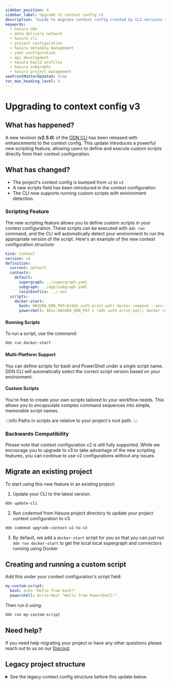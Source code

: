 ```yaml
---
sidebar_position: 4
sidebar_label: Upgrade to context config v3
description: "Guide to migrate context config created by CLI versions < v2.4.0"
keywords:
  - hasura ddn
  - data delivery network
  - hasura cli
  - project configuration
  - hasura metadata management
  - yaml configuration
  - api development
  - hasura build profiles
  - hasura subgraphs
  - hasura project management
seoFrontMatterUpdated: true
toc_max_heading_level: 4
---
```



# Upgrading to context config v3

## What has happened?

A new revision (**v2.5.0**) of the [DDN CLI](/cli/installation.mdx) has been released with enhancements
to the context config. This update introduces a powerful new scripting feature, allowing users to define and execute
custom scripts directly from their context configuration.

## What has changed?

- The project's context config is bumped from `v2` to `v3`
- A new scripts field has been introduced in the context configuration.
- The CLI now supports running custom scripts with environment detection.

### Scripting Feature

The new scripting feature allows you to define custom scripts in your context configuration. These scripts can be executed
with `ddn run` command, and the CLI will automatically detect your environment to run the appropriate version of the script.
Here's an example of the new context configuration structure:

```yaml
kind: Context
version: v3
definition:
  current: default
  contexts:
    default:
      supergraph: ../supergraph.yaml
      subgraph: ../app/subgraph.yaml
      localEnvFile: ../.env
  scripts:
    docker-start:
      bash: HASURA_DDN_PAT=$(ddn auth print-pat) docker compose --env-file .env up --build --pull always -d
      powershell: $Env:HASURA_DDN_PAT = (ddn auth print-pat); docker compose --env-file .env up --build --pull always -d
```

#### Running Scripts
To run a script, use the command:
```bash
ddn run docker-start
```

#### Multi-Platform Support
You can define scripts for bash and PowerShell under a single script name. DDN CLI will automatically select the correct
script version based on your environment.

#### Custom Scripts
You're free to create your own scripts tailored to your workflow needs. This allows you to encapsulate complex command
sequences into simple, memorable script names.

:::info Paths in scripts are relative to your project's root path.
:::

### Backwards Compatibility
Please note that context configuration v2 is still fully supported. While we encourage you to upgrade to v3 to take
advantage of the new scripting features, you can continue to use v2 configurations without any issues.

## Migrate an existing project
To start using this new feature in an existing project:

1. Update your CLI to the latest version.
```bash
ddn update-cli
```
2. Run codemod from Hasura project directory to update your project context configuration to v3.
```bash
ddn codemod upgrade-context-v2-to-v3
```
3. By default, we add a `docker-start` script for you so that you can just run `ddn run docker-start` to get the local
local supergraph and connectors running using Docker


## Creating and running a custom script
Add this under your context configuration's script field:
```yaml
my-custom-script:
  bash: echo "Hello from bash!"
  powershell: Write-Host "Hello from PowerShell!"
```
Then run it using:
```bash
ddn run my-custom-script
```

## Need help?

If you need help migrating your project or have any other questions please reach out to us on our
[Discord](https://hasura.io/discord).

## Legacy project structure

<details>
    <summary>
        See the legacy context config structure before this update below.
    </summary>

```
kind: Context
version: v2
definition:
  current: default
  contexts:
    default:
      project: emerging-stag-9129
      supergraph: ../supergraph.yaml
      subgraph: ../app/subgraph.yaml
      localEnvFile: ../.env
      cloudEnvFile: ../.env.cloud
```

</details>
